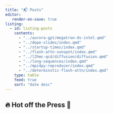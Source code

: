```yaml
---
title: "📬 Posts"
editor:
   render-on-save: true
listing:
  - id: listing-posts
    contents:
      - "../aurora-gpt/megatron-ds-intel.qmd"
      - "../dope-slides/index.qmd"
      - "../startup-times/index.qmd"
      - "../flash-attn-sunspot/index.qmd"
      - "../l2hmc-qcd/diffusion/diffusion.qmd"
      - "../long-sequences/index.qmd"
      - "../mpi4py-reproducer/index.qmd"
      - "../determinstic-flash-attn/index.qmd"
    type: table
    feed: true
    sort: "date desc"
---
```


## 🔥 Hot off the Press 📰

:::: {.feature}

::: {.feature-top}

::: {#listing-posts}
:::

:::

::::
